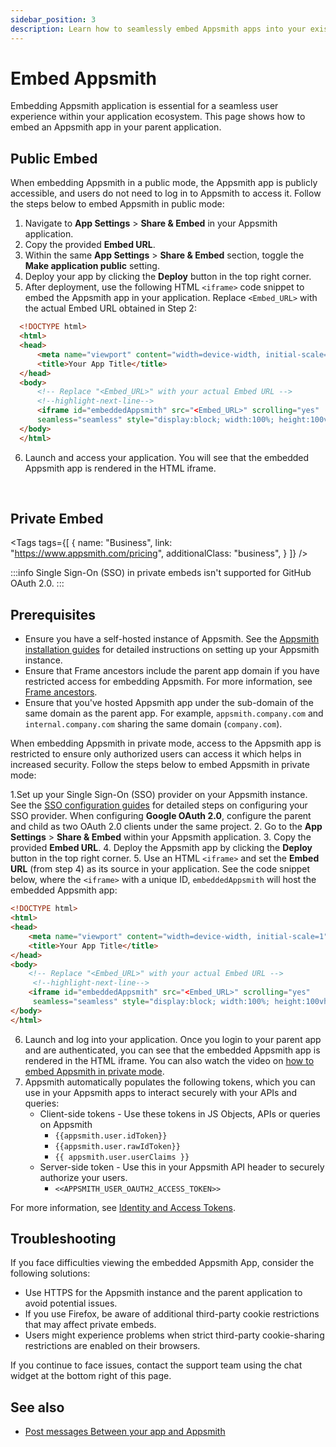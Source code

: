 ```yaml
---
sidebar_position: 3
description: Learn how to seamlessly embed Appsmith apps into your existing application.
---
```


# Embed Appsmith

Embedding Appsmith application is essential for a seamless user experience within your application ecosystem. This page shows how to embed an Appsmith app in your parent application.

## Public Embed

When embedding Appsmith in a public mode, the Appsmith app is publicly accessible, and users do not need to log in to Appsmith to access it. Follow the steps below to embed Appsmith in public mode:

1. Navigate to **App Settings** > **Share & Embed** in your Appsmith application.
2. Copy the provided **Embed URL**.
3. Within the same **App Settings** > **Share & Embed** section, toggle the **Make application public** setting.
4. Deploy your app by clicking the **Deploy** button in the top right corner.
5. After deployment, use the following HTML `<iframe>` code snippet to embed the Appsmith app in your application. Replace `<Embed_URL>` with the actual Embed URL obtained in Step 2:

```html
  <!DOCTYPE html>
  <html>
  <head>
      <meta name="viewport" content="width=device-width, initial-scale=1">
      <title>Your App Title</title>
  </head>
  <body>
      <!-- Replace "<Embed_URL>" with your actual Embed URL -->
      <!--highlight-next-line-->
      <iframe id="embeddedAppsmith" src="<Embed_URL>" scrolling="yes"
      seamless="seamless" style="display:block; width:100%; height:100vh;"></iframe>
  </body>
  </html>
```
6. Launch and access your application. You will see that the embedded Appsmith app is rendered in the HTML iframe.

<!-- vale off -->
<br/>
<div className="tag-wrapper">

## Private Embed

<Tags
  tags={[
    {
      name: "Business",
      link: "https://www.appsmith.com/pricing",
      additionalClass: "business",
    }
  ]}
/>
</div>

:::info
Single Sign-On (SSO) in private embeds isn't supported for GitHub OAuth 2.0.
:::

## Prerequisites

* Ensure you have a self-hosted instance of Appsmith. See the [Appsmith installation guides](/getting-started/setup/installation-guides) for detailed instructions on setting up your Appsmith instance.
* Ensure that Frame ancestors include the parent app domain if you have restricted access for embedding Appsmith. For more information, see [Frame ancestors](/getting-started/setup/instance-configuration/frame-ancestors).
* Ensure that you've hosted Appsmith app under the sub-domain of the same domain as the parent app. For example, `appsmith.company.com` and `internal.company.com` sharing the same domain (`company.com`).

When embedding Appsmith in private mode, access to the Appsmith app is restricted to ensure only authorized users can access it which helps in increased security. Follow the steps below to embed Appsmith in private mode:

1.Set up your Single Sign-On (SSO) provider on your Appsmith instance. See the [SSO configuration guides](/getting-started/setup/instance-configuration/authentication) for detailed steps on configuring your SSO provider. When configuring **Google OAuth 2.0**, configure the parent and child as two OAuth 2.0 clients under the same project.
2. Go to the **App Settings** > **Share & Embed** within your Appsmith application.
3. Copy the provided **Embed URL**.
4. Deploy the Appsmith app by clicking the **Deploy** button in the top right corner.
5. Use an HTML `<iframe>` and set the **Embed URL** (from step 4) as its source in your application. See the code snippet below, where the `<iframe>` with a unique ID, `embeddedAppsmith` will host the embedded Appsmith app:
  ```html
  <!DOCTYPE html>
  <html>
  <head>
      <meta name="viewport" content="width=device-width, initial-scale=1">
      <title>Your App Title</title>
  </head>
  <body>
      <!-- Replace "<Embed_URL>" with your actual Embed URL -->
       <!--highlight-next-line-->
      <iframe id="embeddedAppsmith" src="<Embed_URL>" scrolling="yes"
       seamless="seamless" style="display:block; width:100%; height:100vh;"></iframe>
  </body>
  </html>
  ```
6. Launch and log into your application. Once you login to your parent app and are authenticated, you can see that the embedded Appsmith app is rendered in the HTML iframe. You can also watch the video on [how to embed Appsmith in private mode](https://youtube.com/embed/Zoiy1tKcjzU?autoplay=1).
7. Appsmith automatically populates the following tokens, which you can use in your Appsmith apps to interact securely with your APIs and queries:
    * Client-side tokens - Use these tokens in JS Objects, APIs or queries on Appsmith
      * `{{appsmith.user.idToken}}`
      * `{{appsmith.user.rawIdToken}}`
      * `{{ appsmith.user.userClaims }}`
    * Server-side token - Use this in your Appsmith API header to securely authorize your users.
      * `<<APPSMITH_USER_OAUTH2_ACCESS_TOKEN>>`

  For more information, see [Identity and Access Tokens](/getting-started/setup/instance-configuration/authentication/json-web-tokens-jwt).

## Troubleshooting

If you face difficulties viewing the embedded Appsmith App, consider the following solutions:

* Use HTTPS for the Appsmith instance and the parent application to avoid potential issues.
* If you use Firefox, be aware of additional third-party cookie restrictions that may affect private embeds.
* Users might experience problems when strict third-party cookie-sharing restrictions are enabled on their browsers.

If you continue to face issues, contact the support team using the chat widget at the bottom right of this page.

## See also

* [Post messages Between your app and Appsmith](/build-apps/how-to-guides/send-messages-between-your-app-and-appsmith)
